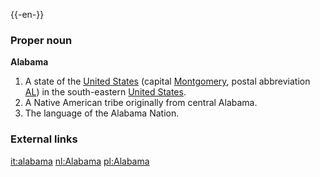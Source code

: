 {{wikipedia}}
{{-en-}}

===Proper noun===
'''Alabama'''

#A state of the [[United States]] (capital [[Montgomery]], postal abbreviation [[AL]]) in the south-eastern [[United States]].
#A Native American tribe originally from central Alabama.
#The language of the Alabama Nation.

===External links===
{{pedialite}}

[[it:alabama]]
[[nl:Alabama]]
[[pl:Alabama]]